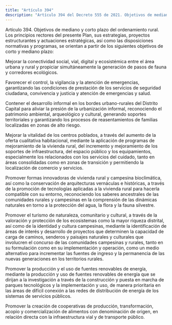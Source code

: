 ```yaml
---
title: "Artículo 394"
description: "Artículo 394 del Decreto 555 de 2021. Objetivos de mediano y corto plazo del ordenamiento rural."
---
```


Artículo 394. Objetivos de mediano y corto plazo del ordenamiento rural. Los principios rectores del presente Plan, sus estrategias, proyectos estructurantes y actuaciones estratégicas, así como las disposiciones normativas y programas, se orientan a partir de los siguientes objetivos de corto y mediano plazo:
 
Mejorar la conectividad social, vial, digital y ecosistémica entre el área urbana y rural y propiciar simultáneamente la generación de pasos de fauna y corredores ecológicos.
 
Favorecer el control, la vigilancia y la atención de emergencias, garantizando las condiciones de prestación de los servicios de seguridad ciudadana, convivencia y justicia y atención de emergencias y salud.
 
Contener el desarrollo informal en los bordes urbano-rurales del Distrito Capital para aliviar la presión de la urbanización informal, reconociendo el patrimonio ambiental, arqueológico y cultural, generando soportes territoriales y garantizando los procesos de reasentamientos de familias localizadas en zonas de alto riesgo.
 
Mejorar la vitalidad de los centros poblados, a través del aumento de la oferta cualitativa habitacional, mediante la aplicación de programas de mejoramiento de la vivienda rural, del incremento y mejoramiento de los soportes de infraestructura, del espacio público y los equipamientos, especialmente los relacionados con los servicios del cuidado, tanto en áreas consolidadas como en zonas de transición y permitiendo la localización de comercio y servicios.
 
Promover formas innovadoras de vivienda rural y campesina bioclimática, así como la conservación de arquitecturas vernáculas e históricas, a través de la promoción de tecnologías aplicadas a la vivienda rural para hacerla compatible con su entorno, reconociendo los saberes ancestrales de las comunidades rurales y campesinas en la comprensión de las dinámicas naturales en torno a la protección del agua, la flora y la fauna silvestre.
 
Promover el turismo de naturaleza, comunitario y cultural, a través de la valoración y protección de los ecosistemas como la mayor riqueza distrital, así como de la identidad y cultura campesinas, mediante la identificación de áreas de interés y desarrollo de proyectos que determinen la capacidad de carga de caminos, senderos y paisajes naturales y culturales que involucren el concurso de las comunidades campesinas y rurales, tanto en su formulación como en su implementación y operación, como un medio alternativo para incrementar las fuentes de ingreso y la permanencia de las nuevas generaciones en los territorios rurales.
 
Promover la producción y el uso de fuentes renovables de energía, mediante la producción y uso de fuentes renovables de energía que se dirijan a la investigación a través de la construcción y puesta en marcha de parques tecnológicos y la implementación y uso, de manera prioritaria en las áreas de difícil conexión a las redes de distribución de energía de los sistemas de servicios públicos.
 
Promover la creación de cooperativas de producción, transformación, acopio y comercialización de alimentos con denominación de origen, en relación directa con la infraestructura vial y de transporte público.
